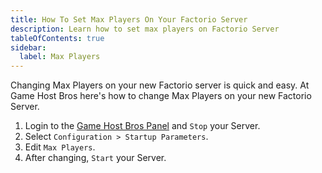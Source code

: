 ```yaml
---
title: How To Set Max Players On Your Factorio Server
description: Learn how to set max players on Factorio Server
tableOfContents: true
sidebar:
  label: Max Players
---
```


Changing Max Players on your new Factorio server is quick and easy. At Game Host Bros here's how to change Max Players on your new Factorio Server.

1. Login to the [Game Host Bros Panel](https://panel.gamehostbros.com/) and `Stop` your Server.
2. Select `Configuration > Startup Parameters`.
3. Edit `Max Players`.
4. After changing, `Start` your Server.

